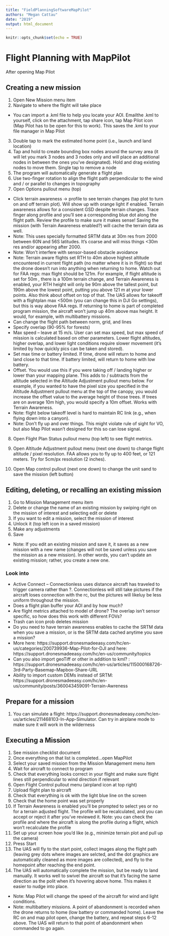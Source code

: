 ```yaml
---
title: "FieldPlanningSoftwareMapPilot"
authors: "Megan Cattau"
date: "2019"
output: html_document
---
```


```r
knitr::opts_chunk$set(echo = TRUE)
```


# Flight Planning with MapPilot

After opening Map Pilot  

## Creating a new mission  
1. Open New Mission menu item  
2. Navigate to where the flight will take place  
- You can import a .kml file to help you locate your AOI. Emailthe .kml to yourself, click on the attachment, tap share icon, tap Map Pilot icon (Map Pilot has to be open for this to work). This saves the .kml to your file manager in Map Pilot  
3. Double tap to mark the estimated home point (i.e., launch and land location)  
4. Tap and hold to create bounding box nodes around the survey area (it will let you mark 3 nodes and 3 nodes only and will place an additional nodes in between the ones you’ve designated). Hold and drag existing nodes to move them. Single tap to remove a node  
5. The program will automatically generate a flight plan  
6. Use two-finger rotation to align the flight path perpendicular to the wind and / or parallel to changes in topography  
7. Open Options pullout menu (top)   
- Click terrain awareness -> profile to see terrain changes (tap plot to turn on and off terrain plot). Will show up with orange light if enabled. Terrain awareness allows for a consistent GSD despite terrain changes. Trace finger along profile and you’ll see a corresponding blue dot along the flight path. Review the profile to make sure it makes sense! Saving the mission (with Terrain Awareness enabled?) will cache the terrain data as well.  
- Note: This uses specially formatted SRTM data at 30m res from 2000 between 60N and 56S latitudes. It’s coarse and will miss things <30m res and/or appearing after 2000.  
- Note: Won’t interfere with sensor-based obstacle avoidance  
- Note: Terrain aware flights set RTH to 40m above highest altitude encountered in current flight path (no matter where it is in flight) so that the drone doesn’t run into anything when returning to home. Watch out for FAA regs: max flight should be 121m. For example, if flight altitude is set for 50m , there is a 100m terrain change, and Terrain Awareness is enabled, your RTH height will only be 90m above the tallest point, but 190m above the lowest point, putting you above 121 m at your lower points. Also think about offset on top of that. The UAS allows for takeoff with a flightplan max <500m (you can change this in DJI Go settings), but this is way above FAA regs. If returning to home is part of completed program mission, the aircraft won’t jump up 40m above max height. It would, for example, with multibattery missions.  
- Can change the flight path between norm, grid, and lines  
- Specify overlap (90-95% for forests)  
- Max speed – leave at 15 m/s. User can set max speed, but max speed of mission is calculated based on other parameters. Lower flight altitudes, higher overlap, and lower light conditions require slower movement (it’s limited by how quickly pics can be taken and stored).  
- Set max time or battery limited. If time, drone will return to home and land close to that time. If battery limited, will return to home with low battery.  
- Offset. You would use this if you were taking off / landing higher or lower than your mapping plane. This adds to / subtracts from the altitude selected in the Altitude Adjustment pullout menu below. For example, if you wanted to have the pixel size you specified in the Altitude Adjustment pullout menu at the top of the canopy, you would increase the offset value to the average height of those trees. If trees are on average 10m high, you would specify a 10m offset. Works with Terrain Awareness. 
- Note: flight below takeoff level is hard to maintain RC link (e.g., when flying down into a canyon).
- Note: Don’t fly up and over things. This might violate rule of sight for VO, but also Map Pilot wasn’t designed for this so can lose signal.


8. Open Flight Plan Status pullout menu (top left) to see flight metrics.

9. Open Altitude Adjustment pullout menu (next one down) to change flight altitude / pixel resolution. FAA allows you to fly up to 400 feet, or 121 meters. Try for 5cm/px resolution (2 inches).

10. Open Map control pullout (next one down) to change the unit sand to save the mission (left button)


## Editing, deleting, or recalling an existing mission
1. Go to Mission Management menu item
2. Delete or change the name of an existing mission by swiping right on the mission of interest and selecting edit or delete
2. If you want to edit a mission, select the mission of interest
3. Unlock it (top left icon in a saved mission)
4. Make any adjustments
5. Save
-  Note:  If you edit an existing mission and save it, it saves as a new mission with a new name (changes will not be saved unless you save the mission as a new mission). In other words, you can't update an existing mission; rather, you create a new one.

### Look into 
- Active Connect – Connectionless uses distance aircraft has traveled to trigger camera rather than ?. Connectionless will still take pictures if the aircraft loses connection with the rc, but the pictures will likeluy be less uniform throughout the mission.
- Does a flight plan buffer your AOI and by how much?
- Are flight metrics attached to model of drone? The overlap isn’t sensor specific, so how does this work with different FOVs?
- Trash can icon prob deletes mission
- Do you need to have terrain awareness enables to cache the SRTM data when you save a mission, or is the SRTM data cached anytime you save a mission?
- More here: https://support.dronesmadeeasy.com/hc/en-us/categories/200739936-Map-Pilot-for-DJI and here: https://support.dronesmadeeasy.com/hc/en-us/community/topics
- Can you also import geoTiff or other in addition to kml? : https://support.dronesmadeeasy.com/hc/en-us/articles/115000168726-3rd-Party-Basemap-Mapbox-Share-URL
- Ability to import custom DEMs instead of SRTM: https://support.dronesmadeeasy.com/hc/en-us/community/posts/360043459091-Terrain-Awreness
 


## Prepare for a mission
1. You can simulate a flight: https://support.dronesmadeeasy.com/hc/en-us/articles/211468103-In-App-Simulator. Can try in airplane mode to make sure it will work in the wilderness


## Executing a Mission
1. See mission checklist document
2. Once everything on that list is completed...open MapPilot
3. Select your saved mission from the Mission Management menu item
4.	Wait for aircraft to connect to program
5. Check that everything looks correct in your flight and make sure flight lines still perpendicular to wind direction if relevant
6. Open Flight Control pullout menu (airpland icon at top right)
7. Upload flight plan to aircraft
8. Check that everything is ok with the light blue line on the screen
9. Check that the home point was set properly
10. If Terrain Awareness is enabled you’ll be prompted to select yes or no for a terrain adjusted flight. The profile will be recalculated, and you can accept or reject it after you’ve reviewed it. Note: you can check the profile and where the aircraft is along the profile during a flight, which won’t recalculate the profile
11. Set up your screen how you'd like (e.g., minimize terrain plot and pull up the camera)
12. Press Start
13. The UAS will fly to the start point, collect images along the flight path (leaving grey dots where images are selcted, and the dot graphics are automatically cleaned as more images are collected), and fly to the homepoint after reaching the end point.
14. The UAS will automatically complete the mission, but be ready to land manually. It works well to swivel the aircraft so that it's facing the same direction as the polit when it's hovering above home. This makes it easier to nudge into place.
- Note: Map Pilot will change the speed of the aircraft for wind and light conditions.
- Note: multibattery missions. A point of abandonment is recorded when the drone returns to home (low battery or commanded home). Leave the RC on and map pilot open, change the battery, and repeat steps 6-12 above. The UAS will return to that point of abandonment when commanded to go again.





